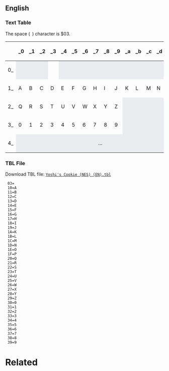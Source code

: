 {{TBL}}

==English==

=== Text Table ===

The space (<code>&nbsp;</code>) character is $03.

{| class="wikitable" style="text-align: center;"
|-
!    !!  _0  !!  _1  !!  _2  !!  _3  !!  _4  !!  _5  !!  _6  !!  _7  !!  _8  !!  _9  !!  _a  !!  _b  !!  _c  !!  _d  !!  _e  !!  _f
|-
! scope="row" |  0_
|  style="background-color: #eaecf0;"  |
|  style="background-color: #eaecf0;"  |
|  style="background-color: #eaecf0;"  |
|  &nbsp;
|  style="background-color: #eaecf0;"  |
|  style="background-color: #eaecf0;"  |
|  style="background-color: #eaecf0;"  |
|  style="background-color: #eaecf0;"  |
|  style="background-color: #eaecf0;"  |
|  style="background-color: #eaecf0;"  |
|  style="background-color: #eaecf0;"  |
|  style="background-color: #eaecf0;"  |
|  style="background-color: #eaecf0;"  |
|  style="background-color: #eaecf0;"  |
|  style="background-color: #eaecf0;"  |
|  style="background-color: #eaecf0;"  |
|-
! scope="row" |  1_
|  A
|  B
|  C
|  D
|  E
|  F
|  G
|  H
|  I
|  J
|  K
|  L
|  M
|  N
|  O
|  P
|-
! scope="row" |  2_
|  Q
|  R
|  S
|  T
|  U
|  V
|  W
|  X
|  Y
|  Z
|  style="background-color: #eaecf0;"  |
|  style="background-color: #eaecf0;"  |
|  style="background-color: #eaecf0;"  |
|  style="background-color: #eaecf0;"  |
|  style="background-color: #eaecf0;"  |
|  style="background-color: #eaecf0;"  |
|-
! scope="row" |  3_
|  0
|  1
|  2
|  3
|  4
|  5
|  6
|  7
|  8
|  9
|  style="background-color: #eaecf0;"  |
|  style="background-color: #eaecf0;"  |
|  style="background-color: #eaecf0;"  |
|  style="background-color: #eaecf0;"  |
|  style="background-color: #eaecf0;"  |
|  style="background-color: #eaecf0;"  |
|-
! scope="row" |  4_
|  colspan="16"  style="text-align: center; background-color: #eaecf0;"  |  ...
|}

<!--=== As seen in RAM ===

The text table as seen in the RAM viewer of Mesen2.

[[File:Yoshi's Cookie (NES) - Text Table in RAM (EN).png|none]]
-->
=== TBL File ===
 
Download TBL file: <code>[https://raw.githubusercontent.com/TheAnsarya/GameInfo/main/Yoshi's%20Cookie%20(NES)\Wiki\Files\Yoshi's%20Cookie%20(NES)%20(EN).tbl Yoshi's Cookie (NES) (EN).tbl]</code>

<pre>
 03= 
 10=A
 11=B
 12=C
 13=D
 14=E
 15=F
 16=G
 17=H
 18=I
 19=J
 1A=K
 1B=L
 1C=M
 1D=N
 1E=O
 1F=P
 20=Q
 21=R
 22=S
 23=T
 24=U
 25=V
 26=W
 27=X
 28=Y
 29=Z
 30=0
 31=1
 32=2
 33=3
 34=4
 35=5
 36=6
 37=7
 38=8
 39=9
</pre>

=Related=
<br>

{{Internal Data}}
